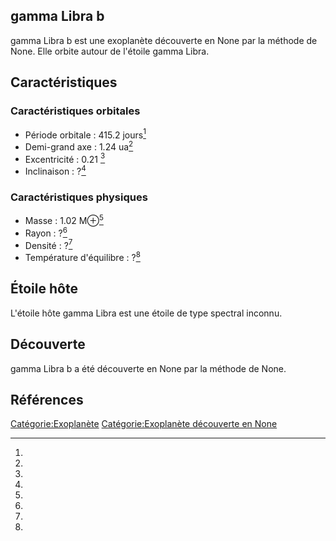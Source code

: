 == gamma Libra b ==

{{Infobox Exoplanète
| nom = gamma Libra b
| image = 
| légende = 
| étoile = gamma Libra
| constellation = 
| ascension_droite = 
| déclinaison = 
| distance = ?
| type_spectral = ?
| masse = 1.02 M⊕<ref></ref>
| rayon = ?<ref></ref>
| densité = ?<ref></ref>
| gravité = ?<ref></ref>
| température = ?<ref></ref>
| période = 415.2 j<ref></ref>
| demi_grand_axe = 1.24 ua<ref></ref>
| excentricité = 0.21 <ref></ref>
| inclinaison = ?<ref></ref>
| méthode_découverte = ?
| date_découverte = ?
| statut = Confirmée
}}

gamma Libra b est une exoplanète découverte en None par la méthode de None. Elle orbite autour de l'étoile gamma Libra.

== Caractéristiques ==

=== Caractéristiques orbitales ===
* Période orbitale : 415.2 jours<ref></ref>
* Demi-grand axe : 1.24 ua<ref></ref>
* Excentricité : 0.21 <ref></ref>
* Inclinaison : ?<ref></ref>

=== Caractéristiques physiques ===
* Masse : 1.02 M⊕<ref></ref>
* Rayon : ?<ref></ref>
* Densité : ?<ref></ref>
* Température d'équilibre : ?<ref></ref>

== Étoile hôte ==

{{Infobox Étoile
| nom = gamma Libra
| image = 
| légende = 
| constellation = 
| ascension_droite = 
| déclinaison = 
| distance = ?
| type_spectral = ?
| magnitude_absolue = 
| magnitude_apparente = 
| masse = ?<ref></ref>
| rayon = ?<ref></ref>
| température = ?<ref></ref>
| métallicité = ?<ref></ref>
| âge = ?<ref></ref>
}}

L'étoile hôte gamma Libra est une étoile de type spectral inconnu.

== Découverte ==

gamma Libra b a été découverte en None par la méthode de None.

== Références ==
<references />

[[Catégorie:Exoplanète]]
[[Catégorie:Exoplanète découverte en None]]
